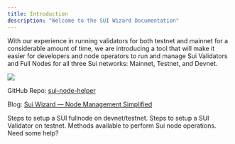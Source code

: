 ```yaml
---
title: Introduction
description: "Welcome to the SUI Wizard Documentation"
---
```


With our experience in running validators for both testnet and mainnet for a considerable amount of time, we are introducing a tool that will make it easier for developers and node operators to run and manage Sui Validators and Full Nodes for all three Sui networks: Mainnet, Testnet, and Devnet.

<Frame>
  <img src="/images/sui-node-helper-welcome.png" />
</Frame>

GitHub Repo: [sui-node-helper](https://github.com/Scale3-Labs/sui-node-helper)

Blog: [Sui Wizard — Node Management Simplified](https://medium.com/@scale3/sui-wizard-node-management-simplified-b6a7395745e5)

<CardGroup cols={2}>
  <Card
    title="Setup Full Node"
    icon="gear"
    iconType="regular"
    href="/sui-node-helper/running-a-sui-fullnode"
  >
    Steps to setup a SUI fullnode on devnet/testnet.
  </Card>
  <Card
    title="Setup Validator"
    icon="gears"
    href="/sui-node-helper/running-a-sui-validator"
  >
    Steps to setup a SUI Validator on testnet.
  </Card>
  <Card
    title="Node Operations"
    icon="bars-progress"
    iconType="regular"
    href="/sui-node-helper/sui-node-operations"
  >
    Methods available to perform Sui node operations.
  </Card>
  <Card
    title="FAQs"
    icon="question"
    iconType="solid"
    href="/sui-node-helper/sui-node-helper-faqs"
  >
    Need some help?
  </Card>
</CardGroup>
